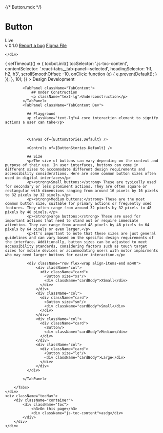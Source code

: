 {/* Button.mdx */}



<Meta of={ButtonStories} />



<div className="headBox">
    <div className="headContent">
        <div className="title">
            <h1>Button</h1>
            <span className="badge success"><i className="pi-success"></i> Live</span>
        </div>
        <div className="badges">
            <span className="version">v 0.1.0</span>
            <a href="/?path=/docs/components-typography--docs" className="badge secondary"><i className="pi-bug"></i> Report a bug</a>
            <a href="/?path=/docs/components-typography--docs" className="badge figma"><i className="pi-custom-figma"></i> Figma File</a>
        </div>

    </div>
</div>
<div className="docsContent">
    <div className="docsBody">
        <Tabs defaultIndex={1} onSelect={() => {
            setTimeout(() => {
                tocbot.init({ 
                    tocSelector: '.js-toc-content', 
                    contentSelector: '.react-tabs__tab-panel--selected', 
                    headingSelector: 'h1, h2, h3', 
                    scrollSmoothOffset: -10,
                    onClick: function (e) {
                        e.preventDefault();
                    }
                });                
            }, 10);            
        }}
        >
            <TabList className="TabsNav">
                <Tab className="TabItem"><i className="pi-design"></i> Design</Tab>
                <Tab className="TabItem"><i className="pi-development"></i> Development</Tab>
            </TabList>

            <TabPanel className="TabContent">
                ## Under Construction
                <p className="text-lg">Underconstruction</p>
            </TabPanel>
            <TabPanel className="TabContent Dev">

              ## Playground
              <p className="text-lg">A core interaction element to signify actions a user can take</p>



              <Canvas of={ButtonStories.Default} />

              <Controls of={ButtonStories.Default} />

              ## Size
              <p>The size of buttons can vary depending on the context and purpose of their use. In user interfaces, buttons can come in different sizes to accommodate different design requirements and accessibility considerations. Here are some common button sizes often used in digital interfaces</p>
              <p><strong>Small buttons:</strong> These are typically used for secondary or less prominent actions. They are often square or rectangular with dimensions ranging from around 16 pixels by 16 pixels to 32 pixels by 32 pixels.</p>
              <p><strong>Medium buttons:</strong> These are the most common button size, suitable for primary actions or frequently used features. They often range from around 32 pixels by 32 pixels to 48 pixels by 48 pixels.</p>
              <p><strong>arge buttons:</strong> These are used for important actions that need to stand out or require immediate attention. They can range from around 48 pixels by 48 pixels to 64 pixels by 64 pixels or even larger.</p>
              <p>It's important to note that these sizes are just general guidelines and can vary based on the specific design requirements of the interface. Additionally, button sizes can be adjusted to meet accessibility standards, considering factors such as touch target sizes for mobile devices or accommodating users with motor impairments who may need larger buttons for easier interaction.</p>

              <div className="row flex-wrap align-items-end mb40">
                  <div className="col">
                    <div className="card">
                      <Button size="xs"/>
                      <div className="cardBody">XSmall</div>
                    </div>
                  </div>
                  <div className="col">
                    <div className="card">
                      <Button size="sm"/>
                      <div className="cardBody">Small</div>
                    </div>
                  </div>
                  <div className="col">
                    <div className="card">
                      <Button/>
                      <div className="cardBody">Medium</div>
                    </div>
                  </div>
                  <div className="col">
                    <div className="card">
                      <Button size="lg"/>
                      <div className="cardBody">Large</div>
                    </div>
                  </div>
              </div>

            </TabPanel>



<Meta title="Colors" />


<ColorPalette>
  <ColorItem
    title="theme.color.greyscale"
    subtitle="Some of the greys"
    colors={{ White: '#FFFFFF', Alabaster: '#F8F8F8', Concrete: '#F3F3F3' }}
  />
  <ColorItem 
    title="theme.color.primary" 
    subtitle="Coral" 
    colors={{ WildWatermelon: '#FF4785' }} 
  />
  <ColorItem 
    title="theme.color.secondary" 
    subtitle="Ocean" 
    colors={{ DodgerBlue: '#1EA7FD' }} 
  />
  <ColorItem
    title="theme.color.positive"
    subtitle="Green"
    colors={{
      Apple: 'rgba(102,191,60,1)',
      Apple80: 'rgba(102,191,60,.8)',
      Apple60: 'rgba(102,191,60,.6)',
      Apple30: 'rgba(102,191,60,.3)',
    }}
  />
</ColorPalette>


        </Tabs>
    </div>
    <div className="tocNav">
        <div className="container">
            <div className="toc">
                <h3>On this page</h3>
                <div className="js-toc-content">asdg</div>
            </div>
        </div>
    </div>
</div>

